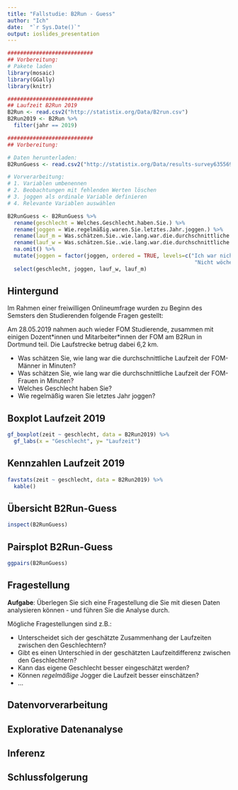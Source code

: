 ```yaml
---
title: "Fallstudie: B2Run - Guess"
author: "Ich"
date:  "`r Sys.Date()`"
output: ioslides_presentation
---
```


<!-- Hinweis: sollten Umlaute wie "ä" nicht richtig dargestellt werden: File -> Reopen With Encoding -> UTF-8  -->


```r
###########################
## Vorbereitung:
# Pakete laden
library(mosaic)
library(GGally)
library(knitr)

###########################
## Laufzeit B2Run 2019
B2Run <- read.csv2("http://statistix.org/Data/B2run.csv")
B2Run2019 <- B2Run %>%
  filter(jahr == 2019)

###########################
## Vorbereitung:

# Daten herunterladen:
B2RunGuess <- read.csv2("http://statistix.org/Data/results-survey635569.csv", na.strings = "", encoding = "UTF-8")

# Vorverarbeitung:
# 1. Variablen umbenennen
# 2. Beobachtungen mit fehlenden Werten löschen
# 3. joggen als ordinale Variable definieren
# 4. Relevante Variablen auswählen

B2RunGuess <- B2RunGuess %>%
  rename(geschlecht = Welches.Geschlecht.haben.Sie.) %>%
  rename(joggen = Wie.regelmäßig.waren.Sie.letztes.Jahr.joggen.) %>%
  rename(lauf_m = Was.schätzen.Sie..wie.lang.war.die.durchschnittliche.Laufzeit.der.FOM.Männer.in.Minuten.) %>%
  rename(lauf_w = Was.schätzen.Sie..wie.lang.war.die.durchschnittliche.Laufzeit.der.FOM.Frauen.in.Minuten.) %>%
  na.omit() %>%
  mutate(joggen = factor(joggen, ordered = TRUE, levels=c("Ich war nicht joggen", "Nicht monatlich, aber ich war dieses Jahr schon joggen.",
                                                           "Nicht wöchentlich, aber mindestens 1x im Monat", "Mindestens 1x die Woche"))) %>%
  select(geschlecht, joggen, lauf_w, lauf_m)
```

## Hintergund

Im Rahmen einer freiwilligen Onlineumfrage wurden zu Beginn des Semsters den Studierenden folgende Fragen gestellt:

Am 28.05.2019 nahmen auch wieder FOM Studierende, zusammen mit einigen Dozent\*innen und Mitarbeiter\*innen der FOM am B2Run in Dortmund teil. Die Laufstrecke betrug dabei 6,2 km. 

-  Was schätzen Sie, wie lang war die durchschnittliche Laufzeit der FOM-Männer in Minuten? 
-  Was schätzen Sie, wie lang war die durchschnittliche Laufzeit der FOM-Frauen in Minuten? 
-  Welches Geschlecht haben Sie? 
-  Wie regelmäßig waren Sie letztes Jahr joggen? 

## Boxplot Laufzeit 2019

```r
gf_boxplot(zeit ~ geschlecht, data = B2Run2019) %>%
  gf_labs(x = "Geschlecht", y= "Laufzeit")
```

## Kennzahlen Laufzeit 2019

```r
favstats(zeit ~ geschlecht, data = B2Run2019) %>% 
  kable()
```

## Übersicht B2Run-Guess

```r
inspect(B2RunGuess)
```

## Pairsplot B2Run-Guess

```r
ggpairs(B2RunGuess)
```

## Fragestellung

**Aufgabe**: Überlegen Sie sich eine Fragestellung die Sie mit diesen Daten analysieren können - und führen Sie die Analyse durch.

Mögliche Fragestellungen sind z.B.:

-  Unterscheidet sich der geschätzte Zusammenhang der Laufzeiten zwischen den Geschlechtern?
-  Gibt es einen Unterschied in der geschätzten Laufzeitdifferenz zwischen den Geschlechtern?
-  Kann das eigene Geschlecht besser eingeschätzt werden?
-  Können *regelmäßige* Jogger die Laufzeit besser einschätzen?
-  ...

## Datenvorverarbeitung

## Explorative Datenanalyse

## Inferenz

## Schlussfolgerung

